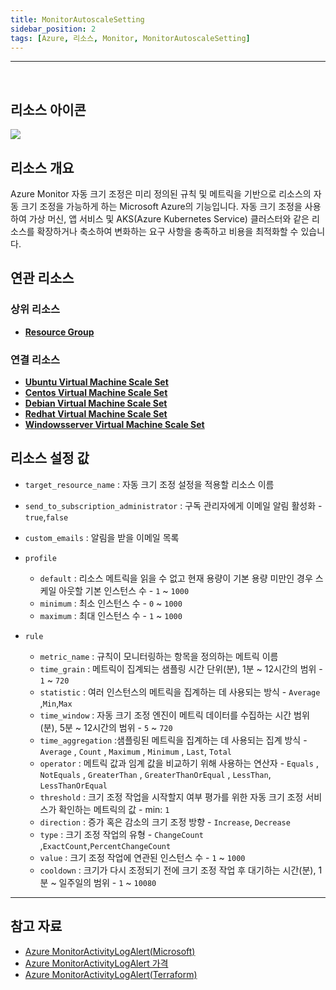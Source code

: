 ```yaml
---
title: MonitorAutoscaleSetting
sidebar_position: 2
tags: [Azure, 리소스, Monitor, MonitorAutoscaleSetting]
---
```







<hr />
<br />

## 리소스 아이콘
<img src={icon} />

## 리소스 개요
Azure Monitor 자동 크기 조정은 미리 정의된 규칙 및 메트릭을 기반으로 리소스의 자동 크기 조정을 가능하게 하는 Microsoft Azure의 기능입니다. 
자동 크기 조정을 사용하여 가상 머신, 앱 서비스 및 AKS(Azure Kubernetes Service) 클러스터와 같은 리소스를 확장하거나 축소하여 변화하는 요구 사항을 충족하고 비용을 최적화할 수 있습니다.


## 연관 리소스
### 상위 리소스
- [**Resource Group**](https://docs.cstudio.app/docs/resource/azure/Base/ResourceGroup)

### 연결 리소스
- [**Ubuntu Virtual Machine Scale Set**](https://docs.cstudio.app/docs/resource/azure/Compute/CentosVirtualMachineScaleSet)
- [**Centos Virtual Machine Scale Set**](https://docs.cstudio.app/docs/resource/azure/Compute/UbuntuVirtualMachineScaleSet)
- [**Debian Virtual Machine Scale Set**](https://docs.cstudio.app/docs/resource/azure/Compute/DebianVirtualMachineScaleSet)
- [**Redhat Virtual Machine Scale Set**](https://docs.cstudio.app/docs/resource/azure/Compute/RedhatVirtualMachineScaleSet)
- [**Windowsserver Virtual Machine Scale Set**](https://docs.cstudio.app/docs/resource/azure/Compute/WindowsserverVirtualMachineScaleSet)



## 리소스 설정 값
- ```target_resource_name``` : 자동 크기 조정 설정을 적용할 리소스 이름 

- ```send_to_subscription_administrator``` : 구독 관리자에게 이메일 알림 활성화 -  ```true```,```false```

- ```custom_emails``` : 알림을 받을 이메일 목록
   
- ```profile``` 
    + ```default``` : 리소스 메트릭을 읽을 수 없고 현재 용량이 기본 용량 미만인 경우 스케일 아웃할 기본 인스턴스 수 - ```1``` ~ ```1000```
    + ```minimum``` : 최소 인스턴스 수  - ```0``` ~ ```1000```
    + ```maximum``` : 최대 인스턴스 수  - ```1``` ~ ```1000```

- ```rule``` 
    + ```metric_name``` : 규칙이 모니터링하는 항목을 정의하는 메트릭 이름
    + ```time_grain``` : 메트릭이 집계되는 샘플링 시간 단위(분), 1분 ~ 12시간의 범위  - ```1``` ~ ```720```
    + ```statistic``` : 여러 인스턴스의 메트릭을 집계하는 데 사용되는 방식  - ```Average``` ,```Min```,```Max```
    + ```time_window``` : 자동 크기 조정 엔진이 메트릭 데이터를 수집하는 시간 범위(분), 5분 ~ 12시간의 범위 - ```5``` ~ ```720```
    + ```time_aggregation``` :샘플링된 메트릭을 집계하는 데 사용되는 집계 방식  - ```Average``` , ```Count``` , ```Maximum``` , ```Minimum``` , ```Last```, ```Total```
    + ```operator``` : 메트릭 값과 임계 값을 비교하기 위해 사용하는 연산자 - ```Equals``` , ```NotEquals``` , ```GreaterThan``` , ```GreaterThanOrEqual``` , ```LessThan```, ```LessThanOrEqual```
    + ```threshold``` : 크기 조정 작업을 시작할지 여부 평가를 위한 자동 크기 조정 서비스가 확인하는 메트릭의 값 - min: ```1```
    + ```direction``` : 증가 혹은 감소의 크기 조정 방향  - ```Increase```, ```Decrease```
    + ```type``` : 크기 조정 작업의 유형  - ```ChangeCount``` ,```ExactCount```,```PercentChangeCount```
    + ```value``` : 크기 조정 작업에 연관된 인스턴스 수  - ```1``` ~ ```1000```
    + ```cooldown``` : 크기가 다시 조정되기 전에 크기 조정 작업 후 대기하는 시간(분), 1분 ~ 일주일의 범위  - ```1``` ~ ```10080```








<hr />

## 참고 자료
- [Azure MonitorActivityLogAlert(Microsoft)](https://learn.microsoft.com/en-us/azure/azure-monitor/overview)
- [Azure MonitorActivityLogAlert 가격](https://azure.microsoft.com/ko-kr/pricing/details/monitor/) 
- [Azure MonitorActivityLogAlert(Terraform)](https://registry.terraform.io/providers/hashicorp/azurerm/latest/docs/resources/monitor_autoscale_setting)


